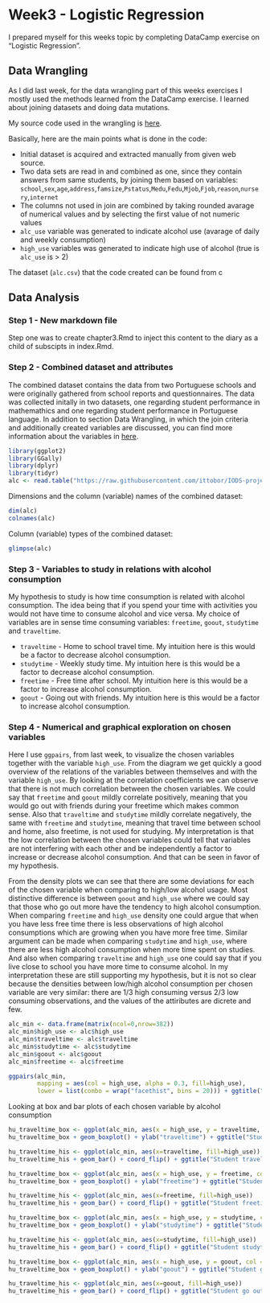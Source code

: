 # Week3 - Logistic Regression

I prepared myself for this weeks topic by completing DataCamp exercise on "Logistic Regression".

## Data Wrangling
As I did last week, for the data wrangling part of this weeks exercises I mostly used the methods learned from the DataCamp exercise. I learned about joining datasets and doing data mutations.

My source code used in the wrangling is [here](https://github.com/ittobor/IODS-project/blob/master/data/create_alc.R).  

Basically, here are the main points what is done in the code:

* Initial dataset is acquired and extracted manually from given web source.
* Two data sets are read in and combined as one, since they contain answers from same students, by joining them based on variables: `school`,`sex`,`age`,`address`,`famsize`,`Pstatus`,`Medu`,`Fedu`,`Mjob`,`Fjob`,`reason`,`nursery`,`internet`
* The columns not used in join are combined by taking rounded avarage of numerical values and by selecting the first value of not numeric values
* `alc_use` variable was generated to indicate alcohol use (avarage of daily and weekly consumption)
* `high_use` variables was generated to indicate high use of alcohol (true is `alc_use` is > 2)

The dataset (`alc.csv`) that the code created can be found from c

## Data Analysis

### Step 1 - New markdown file
Step one was to create chapter3.Rmd to inject this content to the diary as a child of subscipts in index.Rmd.

### Step 2 - Combined dataset and attributes 

The combined dataset contains the data from two Portuguese schools and were originally gathered from school reports and questionnaires. The data was collected initally in two datasets, one regarding student performance in mathemathics and one regarding student performance in Portuguese language. In addition to section Data Wrangling, in which the join criteria and additionally created variables are discussed, you can find more information about the variables in [here](https://archive.ics.uci.edu/ml/datasets/Student+Performance).

```r
library(ggplot2)
library(GGally)
library(dplyr)
library(tidyr)
alc <- read.table("https://raw.githubusercontent.com/ittobor/IODS-project/master/data/alc.csv", sep=";", header=TRUE)
```
Dimensions and the column (variable) names of the combined dataset:
```r
dim(alc)
colnames(alc)
```
Column (variable) types of the combined dataset:
```r
glimpse(alc)
```

### Step 3 - Variables to study in relations with alcohol consumption

My hypothesis to study is how time consumption is related with alcohol consumption. The idea being that if you spend your time with activities you would not have time to consume alcohol and vice versa. My choice of variables are in sense time consuming variables: `freetime`, `goout`, `studytime` and `traveltime`.  

* `traveltime` - Home to school travel time. My intuition here is this would be a factor to decrease alcohol consumption.
* `studytime` - Weekly study time. My intuition here is this would be a factor to decrease alcohol consumption.
* `freetime` - Free time after school. My intuition here is this would be a factor to increase alcohol consumption.
* `goout` - Going out with friends. My intuition here is this would be a factor to increase alcohol consumption.

### Step 4 - Numerical and graphical exploration on chosen variables

Here I use `ggpairs`, from last week, to visualize the chosen variables together with the variable `high_use`. From the diagram we get quickly a good overview of the relations of the variables between themselves and with the variable `high_use`. By looking at the correlation coefficients we can observe that there is not much correlation between the chosen variables. We could say that `freetime` and `goout` mildly correlate positively, meaning that you would go out with friends during your freetime which makes common sense. Also that `traveltime` and `studytime` mildly correlate negatively, the same with `freetime` and `studytime`, meaning that travel time between school and home, also freetime, is not used for studying. My interpretation is that the low correlation between the chosen variables could tell that variables are not interfering with each other and be independently a factor to increase or decrease alcohol consumption. And that can be seen in favor of my hypothesis.

From the density plots we can see that there are some deviations for each of the chosen variable when comparing to high/low alcohol usage. Most distinctive difference is between `goout` and `high_use` where we could say that those who go out more have the tendency to high alcohol consumption. When comparing `freetime` and `high_use` density one could argue that when you have less free time there is less observations of high alcohol consumptions which are growing when you have more free time. Similar argument can be made when comparing `studytime` and `high_use`, where there are less high alcohol consumption when more time spent on studies. And also when comparing `traveltime` and `high_use` one could say that if you live close to school you have more time to consume alcohol. In my interpretation these are still supporting my hypothesis, but it is not so clear because the densities between low/high alcohol consumption per chosen variable are very similar: there are 1/3 high consuming versus 2/3 low consuming observations, and the values of the attiributes are dicrete and few.

```r
alc_min <- data.frame(matrix(ncol=0,nrow=382))
alc_min$high_use <- alc$high_use
alc_min$traveltime <- alc$traveltime
alc_min$studytime <- alc$studytime
alc_min$goout <- alc$goout
alc_min$freetime <- alc$freetime

ggpairs(alc_min, 
        mapping = aes(col = high_use, alpha = 0.3, fill=high_use), 
        lower = list(combo = wrap("facethist", bins = 20))) + ggtitle("Student traveltime, studytime,\nfreetime and goout relations by alcohol consumption")
```

Looking at box and bar plots of each chosen variable by alcohol consumption

```r
hu_traveltime_box <- ggplot(alc_min, aes(x = high_use, y = traveltime, col = high_use))
hu_traveltime_box + geom_boxplot() + ylab("traveltime") + ggtitle("Student traveltime by alcohol consumption BOX")

hu_traveltime_his <- ggplot(alc_min, aes(x=traveltime, fill=high_use))
hu_traveltime_his + geom_bar() + coord_flip() + ggtitle("Student traveltime by alcohol consumption BAR")

hu_traveltime_box <- ggplot(alc_min, aes(x = high_use, y = freetime, col = high_use))
hu_traveltime_box + geom_boxplot() + ylab("freetime") + ggtitle("Student freetime by alcohol consumption BOX")

hu_traveltime_his <- ggplot(alc_min, aes(x=freetime, fill=high_use))
hu_traveltime_his + geom_bar() + coord_flip() + ggtitle("Student freetime by alcohol consumption BAR")
```
```r
hu_traveltime_box <- ggplot(alc_min, aes(x = high_use, y = studytime, col = high_use))
hu_traveltime_box + geom_boxplot() + ylab("studytime") + ggtitle("Student studytime by alcohol consumption BOX")

hu_traveltime_his <- ggplot(alc_min, aes(x=studytime, fill=high_use))
hu_traveltime_his + geom_bar() + coord_flip() + ggtitle("Student studytime by alcohol consumption BAR")

hu_traveltime_box <- ggplot(alc_min, aes(x = high_use, y = goout, col = high_use))
hu_traveltime_box + geom_boxplot() + ylab("goout") + ggtitle("Student go out by alcohol consumption BOX")

hu_traveltime_his <- ggplot(alc_min, aes(x=goout, fill=high_use))
hu_traveltime_his + geom_bar() + coord_flip() + ggtitle("Student go out by alcohol consumption BAR")
```

